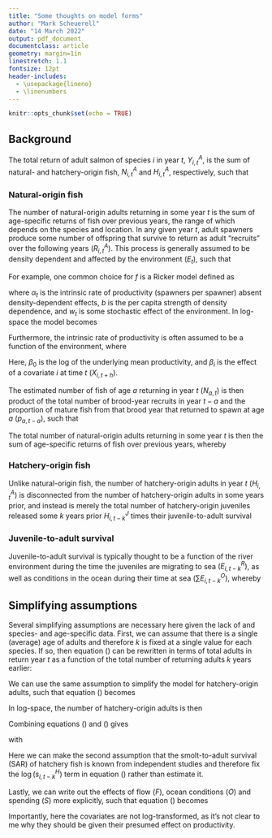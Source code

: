 ```yaml
---
title: "Some thoughts on model forms"
author: "Mark Scheuerell"
date: "14 March 2022"
output: pdf_document
documentclass: article
geometry: margin=1in
linestretch: 1.1
fontsize: 12pt
header-includes:
  - \usepackage{lineno}
  - \linenumbers
---
```


```r
knitr::opts_chunk$set(echo = TRUE)
```

## Background

The total return of adult salmon of species $i$ in year $t$, $Y^A_{i,t}$, is the sum of natural- and hatchery-origin fish, $N^A_{i,t}$ and $H^A_{i,t}$, respectively, such that

\begin{equation}
Y^A_{i,t} = N^A_{i,t} + H^A_{i,t}.
\end{equation}

### Natural-origin fish

The number of natural-origin adults returning in some year $t$ is the sum of age-specific returns of fish over previous years, the range of which depends on the species and location. In any given year $t$, adult spawners produce some number of offspring that survive to return as adult "recruits" over the following years $(R^A_{i,t})$. This process is generally assumed to be density dependent and affected by the environment $(E_t)$, such that 

\begin{equation}
R^A_{i,t} = f ( N^A_{i,t}, E_t ) \\
\end{equation}

For example, one common choice for $f$ is a Ricker model defined as

\begin{equation}
R_t = \alpha_{i,t} S_{i,t} \exp(-\beta S_{i,t} + w_{i,t}),
\end{equation}

where $\alpha_t$ is the intrinsic rate of productivity (spawners per spawner) absent density-dependent effects, $b$ is the per capita strength of density dependence, and $w_t$ is some stochastic effect of the environment. In log-space the model becomes

\begin{equation} \label{log_ricker}
\log(R_t) = \log (\alpha_{i,t}) + \log(S_{i,t}) - \beta S_{i,t} + w_{i,t}.
\end{equation}
	
Furthermore, the intrinsic rate of productivity is often assumed to be a function of the environment, where

\begin{equation}
\log (\alpha_{i,t}) = \beta_0 + \sum_{i=1}^{M} \beta_{X,i} \ X_{i,t+h}
\end{equation}

Here, $\beta_0$ is the log of the underlying mean productivity, and $\beta_{i}$ is the effect of a covariate $i$ at time $t$ $(X_{i,t+h})$. 

The estimated number of fish of age $a$ returning in year $t$ $(N_{a,t})$ is then product of the total number of brood-year recruits in year $t - a$ and the proportion of mature fish from that brood year that returned to spawn at age $a$ $(p_{a,t-a})$, such that

\begin{equation}
N^A_{i,a,t} = R^A_{i,t-a} \ p_{i,a,t-a}.
\end{equation}

The total number of natural-origin adults returning in some year $t$ is then the sum of age-specific returns of fish over previous years, whereby

\begin{equation}
N^A_{i,t} = \sum_{a} N^A_{i,a,t}.
\end{equation}


### Hatchery-origin fish

Unlike natural-origin fish, the number of hatchery-origin adults in year $t$ $(H^A_{i,t})$ is disconnected from the number of hatchery-origin adults in some years prior, and instead is merely the total number of hatchery-origin juveniles released some $k$ years prior $H^J_{i,t-k}$ times their juvenile-to-adult survival

\begin{equation} \label{H_sar}
H^A_{i,t} = \sum_{k = 1}^K s^H_{i,t-k} H^J_{i,t-k}.
\end{equation}

### Juvenile-to-adult survival

Juvenile-to-adult survival is typically thought to be a function of the river environment during the time the juveniles are migrating to sea $(E^R_{i, t-k})$, as well as conditions in the ocean during their time at sea $(\sum E^O_{i, t-k})$, whereby

\begin{equation}
\text{logit} (s^H_{i,t-k}) = \sum_{k = 1}^K (\beta_{R,k} E^R_{i, t-k} + \beta_{O,k} E^O_{i, t-k}).
\end{equation}

## Simplifying assumptions

Several simplifying assumptions are necessary here given the lack of and species- and age-specific data. First, we can assume that there is a single (average) age of adults and therefore $k$ is fixed at a single value for each species. If so, then equation (\ref{log_ricker}) can be rewritten in terms of total adults in return year $t$ as a function of the total number of returning adults $k$ years earlier:

\begin{equation} \label{N_ricker}
\log(N^A_{i,t}) = \log (\alpha_{i,t}) + \log(N^A_{i,t-k}) - \beta_N N^A_{i,t-k} + w_{i,t}.
\end{equation}

We can use the same assumption to simplify the model for hatchery-origin adults, such that equation (\ref{H_sar}) becomes

\begin{equation} \label{H_sar_simple}
H^A_{i,t} = s^H_{i,t-k} H^J_{i,t-k}.
\end{equation}

In log-space, the number of hatchery-origin adults is then

\begin{equation} \label{H_sar_simple_log}
\log (H^A_{i,t}) = \log (s^H_{i,t-k}) + \log (H^J_{i,t-k}).
\end{equation}

Combining equations (\ref{N_ricker}) and (\ref{H_sar_simple_log}) gives

\begin{equation} \label{full_model}
\log(N^A_{i,t}) = \left[ \log (\alpha_{i,t}) + \log(N^A_{i,t-k}) - \beta_N N^A_{i,t-k} \right] + \left[ \log (s^H_{i,t-k}) + \log (H^J_{i,t-k}) \right] + w_{i,t}
\end{equation}
	
with

\begin{equation} \label{cov_effects}
\log (\alpha_{i,t}) = \beta_0 + \sum_{i=1}^{M} \beta_{X,i} \ X_{i,t-kh}.
\end{equation}

Here we can make the second assumption that the smolt-to-adult survival (SAR) of hatchery fish is known from independent studies and therefore fix the $\log (s^H_{i,t-k})$ term in equation (\ref{full_model}) rather than estimate it.

Lastly, we can write out the effects of flow $(F)$, ocean conditions $(O)$ and spending $(S)$ more explicitly, such that equation (\ref{cov_effects}) becomes

\begin{equation} \label{cov_effects_full}
\log (\alpha_{i,t}) = \beta_0 + \beta_{F,i} F_{i,t-l} + \beta_{O,i} O_{i,t-k} + \beta_{S,i} S_{i,t-m}.
\end{equation}

Importantly, here the covariates are not log-transformed, as it's not clear to me why they should be given their presumed effect on productivity.
